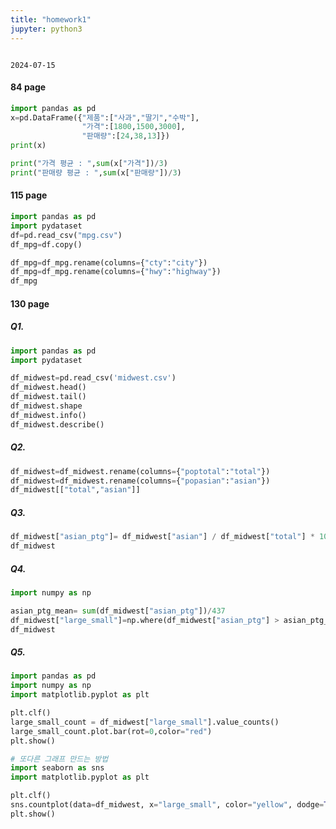```yaml
---
title: "homework1"
jupyter: python3
---
```


```         
                                                                                     2024-07-15
```

#### 84 page

```python
import pandas as pd
x=pd.DataFrame({"제품":["사과","딸기","수박"],
                "가격":[1800,1500,3000],
                "판매량":[24,38,13]})
print(x)

print("가격 평균 : ",sum(x["가격"])/3)
print("판매량 평균 : ",sum(x["판매량"])/3)
```

#### 115 page

```python
import pandas as pd
import pydataset
df=pd.read_csv("mpg.csv")
df_mpg=df.copy()

df_mpg=df_mpg.rename(columns={"cty":"city"})
df_mpg=df_mpg.rename(columns={"hwy":"highway"})
df_mpg
```

#### 130 page

##### Q1.

```python
import pandas as pd
import pydataset

df_midwest=pd.read_csv('midwest.csv')
df_midwest.head()
df_midwest.tail()
df_midwest.shape
df_midwest.info()
df_midwest.describe()

```

##### Q2.

```python

df_midwest=df_midwest.rename(columns={"poptotal":"total"})
df_midwest=df_midwest.rename(columns={"popasian":"asian"})
df_midwest[["total","asian"]]

```

##### Q3.

```python
df_midwest["asian_ptg"]= df_midwest["asian"] / df_midwest["total"] * 100
df_midwest
```

##### Q4.

```python
import numpy as np

asian_ptg_mean= sum(df_midwest["asian_ptg"])/437
df_midwest["large_small"]=np.where(df_midwest["asian_ptg"] > asian_ptg_mean, "large", "small")
df_midwest
```

##### Q5.

```python
import pandas as pd
import numpy as np
import matplotlib.pyplot as plt

plt.clf()
large_small_count = df_midwest["large_small"].value_counts()
large_small_count.plot.bar(rot=0,color="red")
plt.show()

# 또다른 그래프 만드는 방법
import seaborn as sns
import matplotlib.pyplot as plt

plt.clf()
sns.countplot(data=df_midwest, x="large_small", color="yellow", dodge=True)
plt.show()

```
